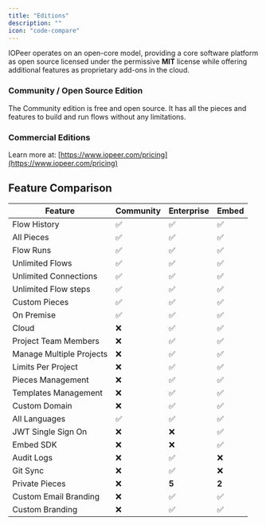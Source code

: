 ```yaml
---
title: "Editions"
description: ""
icon: "code-compare"
---
```


IOPeer operates on an open-core model, providing a core software platform as open source licensed under the permissive **MIT** license while offering additional features as proprietary add-ons in the cloud.

### Community / Open Source Edition

The Community edition is free and open source. It has all the pieces and features to build and run flows without any limitations.

### Commercial Editions

Learn more at: [https://www.iopeer.com/pricing](https://www.iopeer.com/pricing)

## Feature Comparison

| Feature                 | Community | Enterprise | Embed |
| ----------------------- | ----------- | -------- | -------|
| Flow History            | ✅         | ✅       | ✅    |
| All Pieces              | ✅         | ✅       | ✅    |
| Flow Runs               | ✅         | ✅       | ✅    |
| Unlimited Flows         | ✅         | ✅       | ✅    |
| Unlimited Connections   | ✅         | ✅       | ✅    |
| Unlimited Flow steps    | ✅         | ✅       | ✅    |
| Custom Pieces           | ✅         | ✅       | ✅    |
| On Premise              | ✅         | ✅       | ✅    |
| Cloud                   | ❌         | ✅       | ✅    |
| Project Team Members    | ❌         | ✅       | ✅    |
| Manage Multiple Projects| ❌         | ✅       | ✅    |
| Limits Per Project      | ❌         | ✅       | ✅    |
| Pieces Management       | ❌         | ✅       | ✅    |
| Templates Management    | ❌         | ✅       | ✅    |
| Custom Domain           | ❌         | ✅       | ✅    |
| All Languages           | ✅         | ✅       | ✅    |
| JWT Single Sign On      | ❌         | ❌       | ✅    |
| Embed SDK               | ❌         | ❌       | ✅    |
| Audit Logs              | ❌         | ✅       | ❌    |
| Git Sync                | ❌         | ✅       | ❌    |
| Private Pieces          | ❌         | <b>5</b >| <b>2</b>|
| Custom Email Branding   | ❌         | ✅       | ✅    |
| Custom Branding         | ❌         | ✅       | ✅    |
